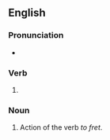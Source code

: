 ==English==

===Pronunciation===
* {{IPA|en|/ˈfɹɛtɪŋ/}}

===Verb===
{{head|en|verb form}}

# {{present participle of|en|fret|nocat=1}}

===Noun===
{{en-noun}}

# Action of the verb ''to fret''.
